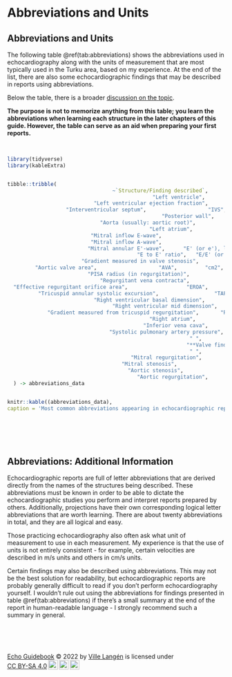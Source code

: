 # Abbreviations and Units

## Abbreviations and Units
The following table \@ref(tab:abbreviations) shows the abbreviations used in echocardiography along with the units of measurement that are most typically used in the Turku area, based on my experience. At the end of the list, there are also some echocardiographic findings that may be described in reports using abbreviations.

Below the table, there is a broader [discussion on the topic](#abbreviations_additional_info).

**The purpose is not to memorize anything from this table; you learn the abbreviations when learning each structure in the later chapters of this guide. However, the table can serve as an aid when preparing your first reports.**

<br/>



```r
library(tidyverse)
library(kableExtra)


tibble::tribble(
                                  ~`Structure/Finding described`,                 ~Abbreviation, ~Unit,                                                              ~Notes,
                                               "Left ventricle",                     "LV",          "mm",                                                "Unit not stated",
                            "Left ventricular ejection fraction",                   "LVEF",           "%",        "E.g. \"EF 50 %\" is sufficient (cf. RVEF not in clinical use)",
                   "Interventricular septum",                    "IVS",          "mm",                "Can record:\"Walls 10/10\" (first stated is septum)",
                                                  "Posterior wall",                     "PW",          "mm",                                                               "Cf. above.",
                              "Aorta (usually: aortic root)",                     "Ao",          "mm",                                                "Unit not stated",
                                              "Left atrium",                     "LA",          "mm",                                                "Unit not stated",
                           "Mitral inflow E-wave",                      "E",         "m/s",                                                "Unit not stated",
                           "Mitral inflow A-wave",                      "A",         "m/s",                                                "Unit not stated",
                          "Mitral annular E'-wave",      "E' (or e'), lat.",         "m/s",       "1) Unit not stated; 2) most commonly measured laterally",
                                          "E to E' ratio",   "E/E' (or E/e') lat.",           "-",                                        "Most commonly measured laterally",
                        "Gradient measured in valve stenosis",                      "-",        "mmHg",         "In expression \"10/5 mmHg\" the latter number describes mean gradient",
         "Aortic valve area",                    "AVA",         "cm2",                                                                         " ",
                          "PISA radius (in regurgitation)",                   "PISA",          "cm",                                                "Unit not stated",
                              "Regurgitant vena contracta",                     "VC",          "cm",                                                "Unit not stated",
  "Effective regurgitant orifice area",                   "EROA",         "cm2",                                                                         " ",
          "Tricuspid annular systolic excursion",                  "TAPSE",          "mm",                                                "Unit not stated",
                            "Right ventricular basal dimension",                   "RVD1",          "mm",                                                "Unit not stated",
                                  "Right ventricular mid dimension",                   "RVD2",          "mm",                                                "Unit not stated",
             "Gradient measured from tricuspid regurgitation",       "RV/RA-gradient",        "mmHg",                                                                         "Also good:\"Tricuspid gradient 25 mmHg\"",
                                              "Right atrium",                     "RA",          "mm",                                                "Unit not stated",
                                            "Inferior vena cava",                    "IVC",          "mm", "One way to express:\"20/10\" (latter refers to value during inspiration)",
                                 "Systolic pulmonary artery pressure",                   "sPAP",        "mmHg",                                                                         " ",
                                                           " ",                       " ",            " ",                                                                         " ",
                                                          "**Valve findings:**",                      " ",           " ",                                                                        " ",
                                                           " ",                       " ",            " ",                                                                         " ",
                                        "Mitral regurgitation",                     "MR",            " ",                                                                         " ",
                                     "Mitral stenosis",                     "MS",            " ",                                                                         " ",
                                       "Aortic stenosis",                     "AS",            " ",                                                                         " ",
                                          "Aortic regurgitation",                     "AR",            " ",                       "In some devices:\"AI\" (*aortic insufficiency*)"
  ) -> abbreviations_data


knitr::kable((abbreviations_data), 
caption = 'Most common abbreviations appearing in echocardiographic reports.')





```

<br>

## Abbreviations: Additional Information {#abbreviations_additional_info}

Echocardiographic reports are full of letter abbreviations that are derived directly from the names of the structures being described. These abbreviations must be known in order to be able to dictate the echocardiographic studies you perform and interpret reports prepared by others. Additionally, projections have their own corresponding logical letter abbreviations that are worth learning. There are about twenty abbreviations in total, and they are all logical and easy.

Those practicing echocardiography also often ask what unit of measurement to use in each measurement. My experience is that the use of units is not entirely consistent - for example, certain velocities are described in m/s units and others in cm/s units.

Certain findings may also be described using abbreviations. This may not be the best solution for readability, but echocardiographic reports are probably generally difficult to read if you don't perform echocardiography yourself. I wouldn't rule out using the abbreviations for findings presented in table \@ref(tab:abbreviations) if there's a small summary at the end of the report in human-readable language - I strongly recommend such a summary in general.

<br/> <br/> <br/>

<p xmlns:cc="http://creativecommons.org/ns#" xmlns:dct="http://purl.org/dc/terms/"><a property="dct:title" rel="cc:attributionURL" href="https://ukg-opas.netlify.app/">Echo Guidebook</a> © 2022 by <a rel="cc:attributionURL dct:creator" property="cc:attributionName" href="https://www.linkedin.com/in/ville-langen/">Ville Langén</a> is licensed under <a href="https://creativecommons.org/licenses/by-sa/4.0/?ref=chooser-v1" target="_blank" rel="license noopener noreferrer" style="display:inline-block;">CC BY-SA 4.0<img style="height:22px!important;margin-left:3px;vertical-align:text-bottom;" src="https://mirrors.creativecommons.org/presskit/icons/cc.svg?ref=chooser-v1" alt=""><img style="height:22px!important;margin-left:3px;vertical-align:text-bottom;" src="https://mirrors.creativecommons.org/presskit/icons/by.svg?ref=chooser-v1" alt=""><img style="height:22px!important;margin-left:3px;vertical-align:text-bottom;" src="https://mirrors.creativecommons.org/presskit/icons/sa.svg?ref=chooser-v1" alt=""></a></p>
